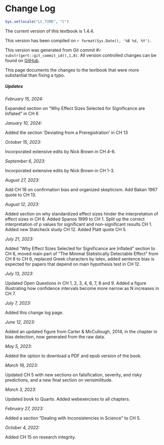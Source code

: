 # Change Log {.unnumbered}

```r
Sys.setlocale("LC_TIME", "C")
```

The current version of this textbook is 1.4.4. 

This version has been compiled on `r format(Sys.Date(), '%B %d, %Y')`.

This version was generated from Git commit #`r substr(gert::git_commit_id(),1,8)`. All version controlled changes can be found on [GitHub](https://github.com/Lakens/statistical_inferences).

This page documents the changes to the textbook that were more substantial than fixing a typo. 

##### Updates {#sec-changelog}

*February 15, 2024:*

Expanded section on "Why Effect Sizes Selected for Significance are Inflated" in CH 6

*January 10, 2024:*

Added the section 'Deviating from a Preregistration' in CH 13

*October 15, 2023:*

Incorporated extensive edits by Nick Brown in CH 4-6. 

*September 6, 2023:*

Incorporated extensive edits by Nick Brown in CH 1-3. 

*August 27, 2023:*

Add CH 16 on confirmation bias and organized skepticism. Add Bakan 1967 quote to CH 13. 

*August 12, 2023:*

Added section on why standardized effect sizes hinder the interpretation of effect sizes in CH 6. Added Spanos 1999 to CH 1. Split up the correct interpretation of *p* values for significant and non-significant results CH 1. Added new Statcheck study CH 12. Added Platt quote CH 5. 

*July 21, 2023:*

Added "Why Effect Sizes Selected for Significance are Inflated" section to CH 6, moved main part of "The Minimal Statistically Detectable Effect" from CH 8 to CH 6, replaced Greek characters by latex, added sentence bias is expected for papers that depend on main hypothesis test in CH 12. 

*July 13, 2023:*

Updated Open Questions in CH 1, 2, 3, 4, 6, 7, 8 and 9. Added a figure illustrating how confidence intervals become more narrow as N increases in CH 7.

*July 7, 2023:*

Added this change log page.

*June 12, 2023:*

Added an updated figure from Carter & McCullough, 2014, in the chapter in bias detection, now generated from the raw data. 

*May 5, 2023:* 

Added the option to download a PDF and epub version of the book.

*March 19, 2023:* 

Updated CH 5 with new sections on falsification, severity, and risky predictions, and a new final section on verisimilitude.

*March 3, 2023:* 

Updated book to Quarto. Added webexercises to all chapters.

*February 27, 2023:* 

Added a section "Dealing with Inconsistencies in Science" to CH 5.

*October 4, 2022:*

Added CH 15 on research integrity.
